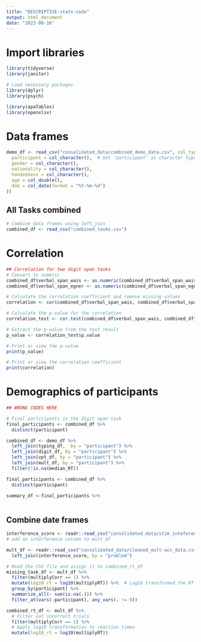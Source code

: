 ```yaml
---
title: "DESCRIPTIVE-stats-code"
output: html_document
date: "2023-08-16"
---
```


# Import libraries
```r
library(tidyverse)
library(janitor)

# Load necessary packages
library(dplyr)
library(psych)

library(apaTables)
library(openxlsx)

```

# Data frames

```r

demo_df <- read_csv("consolidated_data/combined_demo_data.csv", col_types = cols(
  participant = col_character(),  # Set 'participant' as character type
  gender = col_character(),
  nationality = col_character(),
  handedness = col_character(),
  age = col_double(),
  dob = col_date(format = "%Y-%m-%d")  
))

```

## All Tasks combined

```r

# Combine data frames using left_join
combined_df <- read_csv("combined_tasks.csv")


```


# Correlation

```r
## Correlation for two digit span tasks
# Convert to numeric
combined_df$verbal_span_wais <- as.numeric(combined_df$verbal_span_wais)
combined_df$verbal_span_egner <- as.numeric(combined_df$verbal_span_egner)

# Calculate the correlation coefficient and remove missing values
correlation <- cor(combined_df$verbal_span_wais, combined_df$verbal_span_egner, use = "pairwise.complete.obs")

# Calculate the p-value for the correlation
correlation_test <- cor.test(combined_df$verbal_span_wais, combined_df$verbal_span_egner, method = "pearson")

# Extract the p-value from the test result
p_value <- correlation_test$p.value

# Print or view the p-value
print(p_value)

# Print or view the correlation coefficient
print(correlation)


```


# Demographics of participants

```r
## WRONG CODES HERE

# Final participants in the digit span task
final_participants <- combined_df %>%
  distinct(participant)

combined_df <- demo_df %>% 
  left_join(typing_df,  by = "participant") %>%
  left_join(digit_df, by = "participant") %>%
  left_join(vpt_df, by = "participant") %>% 
  left_join(mult_df, by = "participant") %>% 
  filter(!is.na(median_RT))

final_participants <- combined_df %>%
  distinct(participant)

summary_df <-final_participants %>% 
  

```


## Combine date frames


```r

interference_score <- readr::read_csv("consolidated_data/stim_inteference_score.csv")
# add an interference column to mult_df

mult_df <- readr::read_csv("consolidated_data/cleaned_mult-acc_data.csv") %>% 
  left_join(interference_score, by = "problem") 

# Read the CSV file and assign it to combined_rt_df
missing_task_df <- mult_df %>% 
  filter(multiplyCorr == 1) %>% 
  mutate(log10_rt = log10(multiplyRT)) %>%  # Log10 transformed the RT
  group_by(participant) %>%
  summarize_all(~ sum(is.na(.))) %>% 
  filter_at(vars(-participant), any_vars(. != 0))

combined_rt_df <- mult_df %>% 
  # Filter out incorrect trials
  filter(multiplyCorr == 1) %>% 
  # Apply log10 transformation to reaction times
  mutate(log10_rt = log10(multiplyRT))



```


